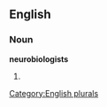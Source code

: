 ==English==

===Noun===
'''neurobiologists'''

# {{plural of|[[neurobiologist]]}}

[[Category:English plurals]]